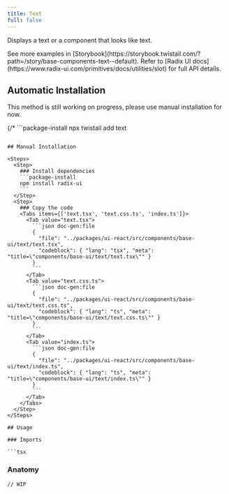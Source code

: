 ```yaml
---
title: Text
full: false
---
```


Displays a text or a component that looks like text.

<Callout type='info'>
  See more examples in [Storybook](https://storybook.twistail.com/?path=/story/base-components-text--default).
  Refer to [Radix UI docs](https://www.radix-ui.com/primitives/docs/utilities/slot) for full API details.
</Callout>

## Automatic Installation

<Callout type='warn'>
  This method is still working on progress, please use manual installation for now.
</Callout>

{/* ```package-install
npx twistail add text
``` */}

## Manual Installation

<Steps>
  <Step>
    ### Install dependencies
    ```package-install
    npm install radix-ui
    ```
  </Step>
  <Step>
    ### Copy the code
    <Tabs items={['text.tsx', 'text.css.ts', 'index.ts']}>
      <Tab value="text.tsx">
        ```json doc-gen:file
        {
          "file": "../packages/ui-react/src/components/base-ui/text/text.tsx",
          "codeblock": { "lang": "tsx", "meta": "title=\"components/base-ui/text/text.tsx\"" }
        }
        ```
      </Tab>
      <Tab value="text.css.ts">
        ```json doc-gen:file
        {
          "file": "../packages/ui-react/src/components/base-ui/text/text.css.ts",
          "codeblock": { "lang": "ts", "meta": "title=\"components/base-ui/text/text.css.ts\"" }
        }
        ```
      </Tab>
      <Tab value="index.ts">
        ```json doc-gen:file
        {
          "file": "../packages/ui-react/src/components/base-ui/text/index.ts",
          "codeblock": { "lang": "ts", "meta": "title=\"components/base-ui/text/index.ts\"" }
        }
        ```
      </Tab>
    </Tabs>
  </Step>
</Steps>

## Usage

### Imports

```tsx
```

### Anatomy

```tsx
// WIP
```
